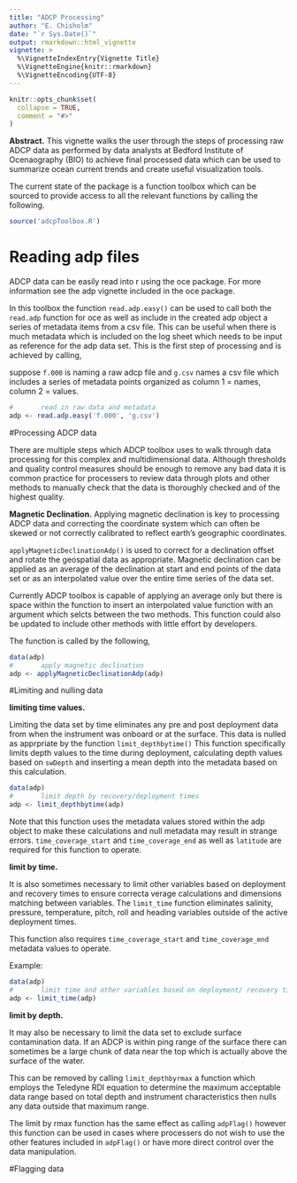 ```yaml
---
title: "ADCP Processing"
author: "E. Chisholm"
date: "`r Sys.Date()`"
output: rmarkdown::html_vignette
vignette: >
  %\VignetteIndexEntry{Vignette Title}
  %\VignetteEngine{knitr::rmarkdown}
  %\VignetteEncoding{UTF-8}
---
```


```r
knitr::opts_chunk$set(
  collapse = TRUE,
  comment = "#>"
)
```


**Abstract.** This vignette walks the user through the steps of processing raw ADCP data as performed by data analysts at Bedford Institute of Ocenaography (BIO) to achieve final processed data which can be used to summarize ocean current trends and create useful visualization tools. 

The current state of the package is a function toolbox which can be sourced to provide access to all the relevant functions by calling the following. 

```r
source('adcpToolbox.R')
```

# Reading adp files

ADCP data can be easily read into r using the oce package. For more information see the adp vignette included in the oce package. 

In this toolbox the function `read.adp.easy()` can be used to call both the `read.adp` function for oce as well as include in the created adp object a series of metadata items from a csv file. This can be useful when there is much metadata which is included on the log sheet which needs to be input as reference for the adp data set. This is the first step of processing and is achieved by calling,

suppose `f.000` is naming a raw adcp file and `g.csv` names a csv file which includes a series of metadata points organized as column 1 = names, column 2 = values.

```r
#       read in raw data and metadata
adp <- read.adp.easy('f.000', 'g.csv')
```

#Processing ADCP data

There are multiple steps which ADCP toolbox uses to walk through data processing for this complex and multidimensional data. Although thresholds and quality control measures should be enough to remove any bad data it is common practice for processers to review data through plots and other methods to manually check that the data is thoroughly checked and of the highest quality. 

**Magnetic Declination.**
Applying magnetic declination is key to processing ADCP data and correcting the coordinate system which can often be skewed or not correctly calibrated to reflect earth's geographic coordinates. 

`applyMagneticDeclinationAdp()` is used to correct for a declination offset and rotate the geospatial data as appropriate. 
Magnetic declination can be applied as an average of the declination at start and end points of the data set or as an interpolated value over the entire time series of the data set. 

Currently ADCP toolbox is capable of applying an average only but there is space within the function to insert an interpolated value function with an argument which selcts between the two methods. This function could also be updated to include other methods with little effort by developers. 

The function is called by the following, 

```r
data(adp)
#       apply magnetic declination
adp <- applyMagneticDeclinationAdp(adp)

```

#Limiting and nulling data

**limiting time values.**

Limiting the data set by time eliminates any pre and post deployment data from when the instrument was onboard or at the surface. This data is nulled as apprpriate by the function `limit_depthbytime()`
This function specifically limits depth values to the time during deployment, calculating depth values based on `swDepth` and inserting a mean depth into the metadata based on this calculation. 

```r
data(adp)
#       limit depth by recovery/deployment times
adp <- limit_depthbytime(adp)


```

Note that this function uses the metadata values stored within the adp object to make these calculations and null metadata may result in strange errors. 
`time_coverage_start` and `time_coverage_end` as well as `latitude` are required for this function to operate.


**limit by time. **

It is also sometimes necessary to limit other variables based on deployment and recovery times to ensure correcta verage calculations and dimensions matching between variables. The `limit_time` function eliminates salinity, pressure, temperature, pitch, roll and heading variables outside of the active deployment times. 

This function also requires `time_coverage_start` and `time_coverage_end` metadata values to operate. 

Example:

```r
data(adp)
#       limit time and other variables based on deployment/ recovery times
adp <- limit_time(adp)


```

**limit by depth. **

It may also be necessary to limit the data set to exclude surface contamination data. If an ADCP is within ping range of the surface there can sometimes be a large chunk of data near the top which is actually above the surface of the water. 

This can be removed by calling `limit_depthbyrmax` a function which employs the Teledyne RDI equation to determine the maximum acceptable data range based on total depth and instrument characteristics then nulls any data outside that maximum range. 

The limit by rmax function has the same effect as calling `adpFlag()` however this function can be used in cases where processers do not wish to use the other features included in `adpFlag()` or have more direct control over the data manipulation. 

#Flagging data







